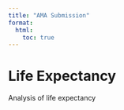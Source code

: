 ```yaml
---
title: "AMA Submission"
format:
  html:
    toc: true
---
```


# Life Expectancy

Analysis of life expectancy
